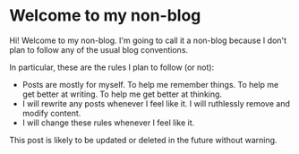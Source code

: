 # Welcome to my non-blog
 
Hi! Welcome to my non-blog. I'm going to call it a non-blog because I don't plan to follow any of the usual blog conventions.

In particular, these are the rules I plan to follow (or not):

- Posts are mostly for myself. To help me remember things. To help me get better at writing. To help me get better at thinking. 
- I will rewrite any posts whenever I feel like it. I will ruthlessly remove and modify content.
- I will change these rules whenever I feel like it.

This post is likely to be updated or deleted in the future without warning.
